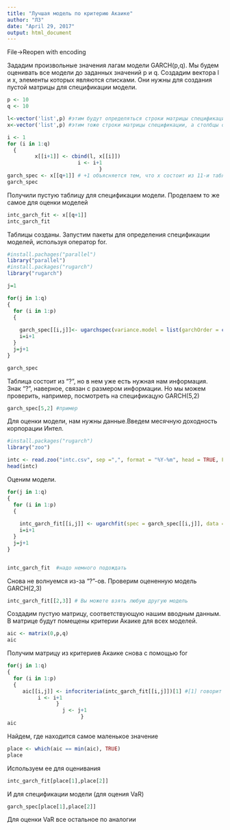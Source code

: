 ---
title: "Лучшая модель по критерию Акаике"
author: "ЛЗ"
date: "April 29, 2017"
output: html_document
---
<h7>File->Reopen with encoding</h7>

Зададим произвольные значения лагам модели GARCH(p,q). Мы будем оценивать все модели до заданных значений p и q. Создадим вектора l и x, элементы которых являются списками. Они нужны для создания пустой матрицы для спецификации модели.  

```{r, echo=TRUE}

p <- 10
q <- 10

l<-vector('list',p) #этим будут определяться строки матрицы спецификации   Garch(10,*)
x<-vector('list',p) #этим тоже строки матрицы спецификации, а столбцы определяются индексом в операторе for 

i <- 1
for (i in 1:q) 
  {
         x[[i+1]] <- cbind(l, x[[i]])
                       i <- i+1
                              }
garch_spec <- x[[q+1]] # +1 объясняется тем, что x состоит из 11-и таблиц при  q=10
garch_spec
```

Получили пустую таблицу для спецификации модели. Проделаем то же самое для оценки моделей

```{r, echo=TRUE}
intc_garch_fit <- x[[q+1]]
intc_garch_fit
```

Таблицы созданы. Запустим пакеты для определения спецификации моделей, используя оператор for.

```{r, echo=TRUE}
#install.pachages("parallel")
library("parallel")
#install.packages("rugarch")
library("rugarch")

j=1

for(j in 1:q)
{
  for (i in 1:p)
  {
    
    garch_spec[[i,j]]<- ugarchspec(variance.model = list(garchOrder = c(i, j)),mean.model = list(armaOrder = c(0, 0)))
    i=i+1
  }
  j=j+1
}

garch_spec
```

Таблица состоит из "?", но в нем уже есть нужная нам информация. Знак "?", наверное, связан с размером информации. Но мы можем проверить, например, посмотреть на спецификацую GARCH(5,2)

```{r, echo=TRUE}
garch_spec[5,2] #пример
```

Для оценки модели, нам нужны данные.Введем месячную доходность корпорации Интел.

```{r, echo=TRUE}
#install.packages("rugarch")
library("zoo")

intc <- read.zoo("intc.csv", sep =",", format = "%Y-%m", head = TRUE, FUN = as.yearmon)
head(intc)
```

Оценим модели.

```{r, echo=TRUE}
for(j in 1:q)
{
  for (i in 1:p)
  {
    
    intc_garch_fit[[i,j]] <- ugarchfit(spec = garch_spec[[i,j]], data = intc)
    i=i+1
  }
  j=j+1
}


intc_garch_fit  #надо немного подождать
```

Снова не волнуемся из-за "?"-ов. Проверим оцененную модель GARCH(2,3)

```{r, echo=TRUE}

intc_garch_fit[[2,3]] # Вы можете взять любую другую модель
```

Создадим пустую матрицу, соответствующую нашим вводным данным. В матрице будут помещены критерии Акаике для всех моделей.

```{r, echo=TRUE}
aic <- matrix(0,p,q)
aic
```

Получим матрицу из критериев Акаике снова с помощью for

```{r, echo=TRUE}

for(j in 1:q)
{
  for (i in 1:p)
  {
     aic[[i,j]] <- infocriteria(intc_garch_fit[[i,j]])[1] #[1] говорит о том, что взята только AIC, 3 другие критерии нас не интересуют (пока что)
          i <- i+1
                }
                  j <- j+1
                        }
aic
```

Найдем, где находится самое маленькое значение

```{r, echo=TRUE}
place <- which(aic == min(aic), TRUE)
place
```

Используем ее для оценивания 

```{r, echo=TRUE}
intc_garch_fit[place[1],place[2]]
```

И для спецификации модели (для оцения VaR)

```{r, echo=TRUE}
garch_spec[place[1],place[2]]
```
Для оценки VaR все остальное по аналогии